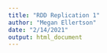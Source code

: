 ```yaml
---
title: "RDD Replication 1"
author: "Megan Ellertson"
date: "2/14/2021"
output: html_document
---
```


